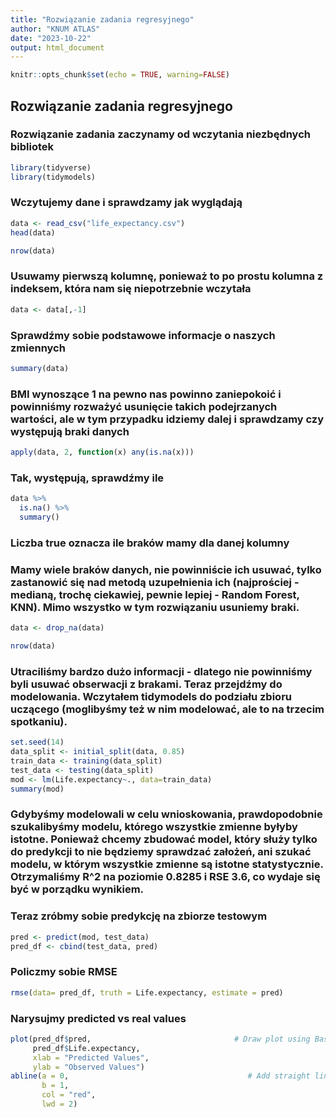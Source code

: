 ```yaml
---
title: "Rozwiązanie zadania regresyjnego"
author: "KNUM ATLAS"
date: "2023-10-22"
output: html_document
---
```


```r
knitr::opts_chunk$set(echo = TRUE, warning=FALSE)
```

## Rozwiązanie zadania regresyjnego

### Rozwiązanie zadania zaczynamy od wczytania niezbędnych bibliotek

```r
library(tidyverse)
library(tidymodels)
```


### Wczytujemy dane i sprawdzamy jak wyglądają

```r
data <- read_csv("life_expectancy.csv")
head(data)
```

```r
nrow(data)
```


### Usuwamy pierwszą kolumnę, ponieważ to po prostu kolumna z indeksem, która nam się niepotrzebnie wczytała

```r
data <- data[,-1]
```

### Sprawdźmy sobie podstawowe informacje o naszych zmiennych

```r
summary(data)
```
### BMI wynoszące 1 na pewno nas powinno zaniepokoić i powinniśmy rozważyć usunięcie takich podejrzanych wartości, ale w tym przypadku idziemy dalej i sprawdzamy czy występują braki danych

```r
apply(data, 2, function(x) any(is.na(x)))
```
### Tak, występują, sprawdźmy ile

```r
data %>%
  is.na() %>%
  summary()
```
### Liczba true oznacza ile braków mamy dla danej kolumny

### Mamy wiele braków danych, nie powinniście ich usuwać, tylko zastanowić się nad metodą uzupełnienia ich (najprościej - medianą, trochę ciekawiej, pewnie lepiej - Random Forest, KNN). Mimo wszystko w tym rozwiązaniu usuniemy braki.

```r
data <- drop_na(data)
```

```r
nrow(data)
```
### Utraciliśmy bardzo dużo informacji - dlatego nie powinniśmy byli usuwać obserwacji z brakami. Teraz przejdźmy do modelowania. Wczytałem tidymodels do podziału zbioru uczącego (moglibyśmy też w nim modelować, ale to na trzecim spotkaniu).

```r
set.seed(14)
data_split <- initial_split(data, 0.85)
train_data <- training(data_split)
test_data <- testing(data_split)
mod <- lm(Life.expectancy~., data=train_data)
summary(mod)
```
### Gdybyśmy modelowali w celu wnioskowania, prawdopodobnie szukalibyśmy modelu, którego wszystkie zmienne byłyby istotne. Ponieważ chcemy zbudować model, który służy tylko do predykcji to nie będziemy sprawdzać założeń, ani szukać modelu, w którym wszystkie zmienne są istotne statystycznie. Otrzymaliśmy R^2 na poziomie 0.8285 i RSE 3.6, co wydaje się być w porządku wynikiem.

### Teraz zróbmy sobie predykcję na zbiorze testowym

```r
pred <- predict(mod, test_data)
pred_df <- cbind(test_data, pred)
```

### Policzmy sobie RMSE

```r
rmse(data= pred_df, truth = Life.expectancy, estimate = pred)
```

### Narysujmy predicted vs real values
```r
plot(pred_df$pred,                                # Draw plot using Base R
     pred_df$Life.expectancy,
     xlab = "Predicted Values",
     ylab = "Observed Values")
abline(a = 0,                                        # Add straight line
       b = 1,
       col = "red",
       lwd = 2)
```







